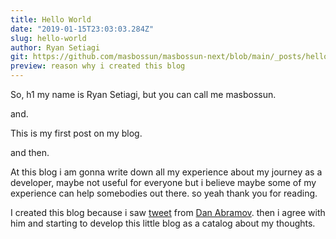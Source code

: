 ```yaml
---
title: Hello World
date: "2019-01-15T23:03:03.284Z"
slug: hello-world
author: Ryan Setiagi
git: https://github.com/masbossun/masbossun-next/blob/main/_posts/hello-world.mdx
preview: reason why i created this blog
---
```


So, h1 my name is Ryan Setiagi, but you can call me masbossun.

and.

This is my first post on my blog.

and then.

At this blog i am gonna write down all my experience about my journey as a developer,
maybe not useful for everyone but i believe maybe some of my experience can help
somebodies out there. so yeah thank you for reading.

I created this blog because i saw [tweet](https://twitter.com/dan_abramov/status/1079214023881707520)
from [Dan Abramov](https://twitter.com/dan_abramov). then i agree with him and starting to develop
this little blog as a catalog about my thoughts.
